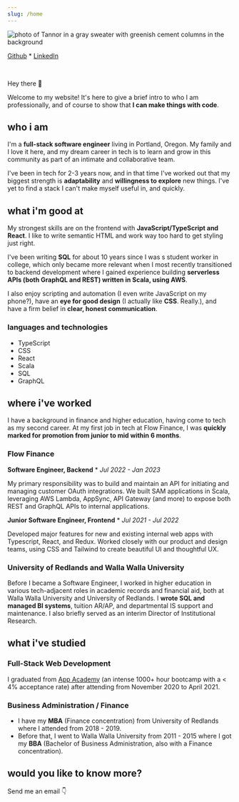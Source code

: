 ```yaml
---
slug: /home
---
```



![photo of Tannor in a gray sweater with greenish cement columns in the background](images/head-shot.png "Tannor's Head Shot")

[Github](https://github.com/breizeway/) \* [LinkedIn](https://www.linkedin.com/in/tannor/)

<br />

Hey there 👋

Welcome to my website! It's here to give a brief intro to who I am professionally, and of course to show that **I can make things with code**.

## who i am

I'm a **full-stack software engineer** living in Portland, Oregon. My family and I love it here, and my dream career in tech is to learn and grow in this community as part of an intimate and collaborative team.

I've been in tech for 2-3 years now, and in that time I've worked out that my biggest strength is **adaptability** and **willingness to explore** new things. I've yet to find a stack I can't make myself useful in, and quickly.

## what i'm good at

My strongest skills are on the frontend with **JavaScript/TypeScript and React**. I like to write semantic HTML and work way too hard to get styling just right.

I've been writing **SQL** for about 10 years since I was s student worker in college, which only became more relevant when I most recently transitioned to backend development where I gained experience building **serverless APIs (both GraphQL and REST) written in Scala, using AWS**.

I also enjoy scripting and automation (I even write JavaScript on my phone?), have an **eye for good design** (I actually like **CSS**. Really.), and have a firm belief in **clear, honest communication**.

### languages and technologies

- TypeScript
- CSS
- React
- Scala
- SQL
- GraphQL

## where i've worked

I have a background in finance and higher education, having come to tech as my second career. At my first job in tech at Flow Finance, I was **quickly marked for promotion from junior to mid within 6 months**.

### Flow Finance

**Software Engineer, Backend** \* _Jul 2022 - Jan 2023_

My primary responsibility was to build and maintain an API for initiating and managing customer OAuth integrations. We built SAM applications in Scala, leveraging AWS Lambda, AppSync, API Gateway (and more) to expose both REST and GraphQL APIs to internal applications.

**Junior Software Engineer, Frontend** \* _Jul 2021 - Jul 2022_

Developed major features for new and existing internal web apps with Typescript, React, and Redux. Worked closely with our product and design teams, using CSS and Tailwind to create beautiful UI and thoughtful UX.

### University of Redlands and Walla Walla University

Before I became a Software Engineer, I worked in higher education in various tech-adjacent roles in academic records and financial aid, both at Walla Walla University and University of Redlands. I **wrote SQL and managed BI systems**, tuition AR/AP, and departmental IS support and maintenance. I also briefly served as an interim Director of Institutional Research.

## what i've studied

### Full-Stack Web Development

I graduated from [App Academy](https://www.appacademy.io/) (an intense 1000+ hour bootcamp with a < 4% acceptance rate) after attending from November 2020 to April 2021.

### Business Administration / Finance

- I have my **MBA** (Finance concentration) from University of Redlands where I attended from 2018 - 2019.
- Before that, I went to Walla Walla University from 2011 - 2015 where I got my **BBA** (Bachelor of Business Administration, also with a Finance concentration).

## would you like to know more?

Send me an email 👇

<ContactForm />
